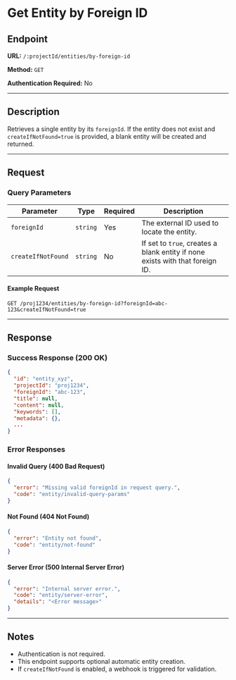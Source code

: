 # Get Entity by Foreign ID

## Endpoint

**URL:** `/:projectId/entities/by-foreign-id`

**Method:** `GET`

**Authentication Required:** No

---

## Description

Retrieves a single entity by its `foreignId`. If the entity does not exist and `createIfNotFound=true` is provided, a blank entity will be created and returned.

---

## Request

### Query Parameters

| Parameter          | Type     | Required | Description                                                                   |
| ------------------ | -------- | -------- | ----------------------------------------------------------------------------- |
| `foreignId`        | `string` | Yes      | The external ID used to locate the entity.                                    |
| `createIfNotFound` | `string` | No       | If set to `true`, creates a blank entity if none exists with that foreign ID. |

#### Example Request

```http
GET /proj1234/entities/by-foreign-id?foreignId=abc-123&createIfNotFound=true
```

---

## Response

### Success Response (200 OK)

```json
{
  "id": "entity_xyz",
  "projectId": "proj1234",
  "foreignId": "abc-123",
  "title": null,
  "content": null,
  "keywords": [],
  "metadata": {},
  ...
}
```

### Error Responses

#### Invalid Query (400 Bad Request)

```json
{
  "error": "Missing valid foreignId in request query.",
  "code": "entity/invalid-query-params"
}
```

#### Not Found (404 Not Found)

```json
{
  "error": "Entity not found",
  "code": "entity/not-found"
}
```

#### Server Error (500 Internal Server Error)

```json
{
  "error": "Internal server error.",
  "code": "entity/server-error",
  "details": "<Error message>"
}
```

---

## Notes

- Authentication is not required.
- This endpoint supports optional automatic entity creation.
- If `createIfNotFound` is enabled, a webhook is triggered for validation.
